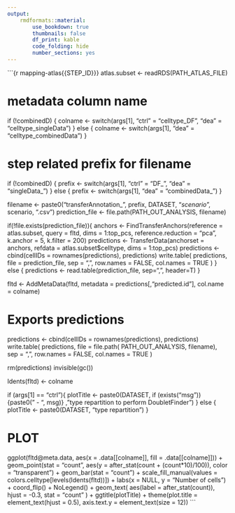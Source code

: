 ```yaml
---
output:
    rmdformats::material:
        use_bookdown: true
        thumbnails: false
        df_print: kable
        code_folding: hide
        number_sections: yes
---
```


```{r mapping-atlas{{STEP_ID}}}
atlas.subset <- readRDS(PATH_ATLAS_FILE)

# metadata column name
if (!combinedD) {
    colname <- switch(args[1],
                    "ctrl" = "celltype_DF",
                    "dea" = "celltype_singleData")
} else {
    colname <- switch(args[1],
                    "dea" = "celltype_combinedData")
}

# step related prefix for filename
if (!combinedD) {
    prefix <- switch(args[1],
                    "ctrl" = "DF_",
                    "dea" = "singleData_")
} else {
    prefix <- switch(args[1],
                    "dea" = "combinedData_")
}

filename <- paste0("transferAnnotation_", prefix, DATASET, "_scenario_", scenario, ".csv")
prediction_file <- file.path(PATH_OUT_ANALYSIS, filename)

if(!file.exists(prediction_file)){
    anchors <- FindTransferAnchors(reference = atlas.subset, query = fltd,
                                dims = 1:top_pcs, reference.reduction = "pca",
                                k.anchor = 5, k.filter = 200)
    predictions <- TransferData(anchorset = anchors, refdata = atlas.subset$celltype,
                                dims = 1:top_pcs)
    predictions <- cbind(cellIDs = rownames(predictions), predictions)
    write.table(
        predictions,
        file = prediction_file,
        sep = ",",
        row.names = FALSE,
        col.names = TRUE
    )
} else {
    predictions <- read.table(prediction_file, sep=",", header=T)
}

fltd <- AddMetaData(fltd, metadata = predictions[,"predicted.id"], col.name = colname)


# Exports predictions
predictions <- cbind(cellIDs = rownames(predictions), predictions)
write.table(
    predictions,
    file = file.path(
        PATH_OUT_ANALYSIS,
        filename),
    sep = ",",
    row.names = FALSE,
    col.names = TRUE
)

rm(predictions)
invisible(gc())

Idents(fltd) <- colname

if (args[1] == "ctrl"){
    plotTitle <- paste0(DATASET, if (exists("msg")) {paste0(" - ", msg)} , "\ncell type repartition to perform DoubletFinder")
} else {
    plotTitle <- paste0(DATASET, "\ncell type repartition")
}

# PLOT
ggplot(fltd@meta.data, aes(x = .data[[colname]], fill = .data[[colname]])) +
    geom_point(stat = "count", aes(y = after_stat(count + (count*10)/100)), color = "transparent") +
    geom_bar(stat = "count") +
    scale_fill_manual(values = colors.celltype[levels(Idents(fltd))]) +
    labs(x = NULL, y = "Number of cells") +
    coord_flip() +
    NoLegend() +
    geom_text(
        aes(label = after_stat(count)), hjust = -0.3,
        stat = "count"
    ) +
  ggtitle(plotTitle) +
  theme(plot.title = element_text(hjust = 0.5),
        axis.text.y = element_text(size = 12))
```
